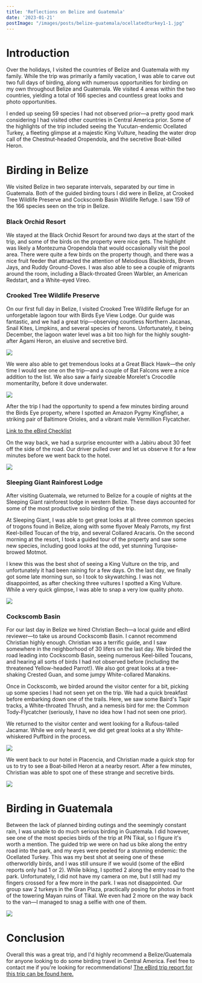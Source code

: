 ```yaml
---
title: 'Reflections on Belize and Guatemala'
date: '2023-01-21'
postImage: "/images/posts/belize-guatemala/ocellatedturkey1-1.jpg"
---
```


# Introduction
Over the holidays, I visited the countries of Belize and Guatemala with my family. While the trip was primarily a family vacation, I was able to carve out two full days of birding, along with numerous opportunities for birding on my own throughout Belize and Guatemala. We visited 4 areas within the two countries, yielding a total of 166 species and countless great looks and photo opportunities.

I ended up seeing 59 species I had not observed prior—a pretty good mark considering I had visited other countries in Central America prior.  Some of the highlights of the trip included seeing the Yucutan-endemic Ocellated Turkey, a fleeting glimpse at a majestic King Vulture, heading the water drop call of the Chestnut-headed Oropendola, and the secretive Boat-billed Heron.

# Birding in Belize
We visited Belize in two separate intervals, separated by our time in Guatemala. Both of the guided birding tours I did were in Belize, at Crooked Tree Wildlife Preserve and Cockscomb Basin Wildlife Refuge.  I saw 159 of the 166 species seen on the trip in Belize.

### Black Orchid Resort
We stayed at the Black Orchid Resort for around two days at the start of the trip, and some of the birds on the property were nice gets. The highlight was likely a Montezuma Oropendola that would occasionally visit the pool area. There were quite a few birds on the property though, and there was a nice fruit feeder that attracted the attention of Melodious Blackbirds, Brown Jays, and Ruddy Ground-Doves. I was also able to see a couple of migrants around the room, including a Black-throated Green Warbler, an American Redstart, and a White-eyed Vireo.

### Crooked Tree Wildlife Preserve
On our first full day in Belize, I visited Crooked Tree Wildlife Refuge for an unforgetable lagoon tour with Birds Eye View Lodge. Our guide was fantastic, and we had a great trip—observing countless Northern Jacanas, Snail Kites, Limpkins, and several species of herons. Unfortunately, it being December, the lagoon water level was a bit too high for the highly sought-after Agami Heron, an elusive and secretive bird. 


<div className="blog-post-image">
    <Image priority placeholder="blur" blurDataURL="/image/placeholder/lazy-load.png" src="/images/posts/belize-guatemala/limpkin-1.jpg" fill/>
</div>

We were also able to get tremendous looks at a Great Black Hawk—the only time I would
see one on the trip—and a couple of Bat Falcons were a nice addition to the list. 
We also saw a fairly sizeable Morelet's Crocodile momentarilty, before it dove underwater.

<div className="blog-post-image">
<Image priority placeholder="blur" blurDataURL="/image/placeholder/lazy-load.png" src="/images/posts/belize-guatemala/gbhawithfish-1.jpg" fill/>
</div>

After the trip I had the opportunity to spend a few minutes birding around the Birds Eye property, where I spotted an Amazon Pygmy Kingfisher, a striking pair of Baltimore Orioles, and a vibrant male Vermillion Flycatcher.

[Link to the eBird Checklist](https://ebird.org/checklist/S124534531)

On the way back, we had a surprise encounter with a Jabiru about 30 feet off the side of the road. Our driver pulled over and let us observe it for a few minutes before we went back to the hotel.

<div className="blog-post-image">
<Image priority placeholder="blur" blurDataURL="/image/placeholder/lazy-load.png" src="/images/posts/belize-guatemala/jabiru-1.jpg" fill/>
</div>

### Sleeping Giant Rainforest Lodge
After visiting Guatemala, we returned to Belize for a couple of nights at the Sleeping
Giant rainforest lodge in western Belize. These days accounted for some of the most
productive solo birding of the trip. 

At Sleeping Giant, I was able to get great looks at all three common species of trogons
found in Belize, along with some flyover Mealy Parrots, my first Keel-billed Toucan of
the trip, and several Collared Aracaris. On the second morning at the resort, I took
a guided tour of the property and saw some new species, including good looks at the 
odd, yet stunning Turqoise-browed Motmot.

I knew this was the best shot of seeing a King Vulture on the trip, and unfortunately
it had been raining for a few days. On the last day, we finally got some late morning sun, so I took to skywatching. I was not disappointed, as after checking three vultures I spotted a King Vulture. While a very quick glimpse, I was able to snap a very low quality photo.

<div className="blog-post-image">
<Image placeholder="blur" blurDataURL="/image/placeholder/lazy-load.png" src="/images/posts/belize-guatemala/kivu-1.jpg" fill/>
</div>

### Cockscomb Basin
For our last day in Belize we hired Christian Bech—a local guide and eBird reviewer—to take us around Cockscomb Basin. I cannot recommend Christian highly enough. Christian was a terrific guide, and I saw somewhere in the neighborhood of 30 lifers on the last day. We birded the road leading into Cockscomb Basin, seeing numerous Keel-billed Toucans, and hearing all sorts of birds I had not observed before (including the threatened Yellow-headed Parrot!). We also got great looks at a tree-shaking Crested Guan, and some jumpy White-collared Manakins.

Once in Cockscomb, we birded around the visitor center for a bit, picking up some species I had not seen yet on the trip. We had a quick breakfast before embarking down one of the trails. Here, we saw some Baird's Tapir tracks, a White-throated Thrush, and a nemesis bird for me: the Common Tody-Flycatcher (seriously, I have no idea how I had not seen one prior).

We returned to the visitor center and went looking for a Rufous-tailed Jacamar. While we only heard it, we did get great looks at a shy White-whiskered Puffbird in the process.

<div className="blog-post-image">
<Image placeholder="blur" blurDataURL="/image/placeholder/lazy-load.png" src="/images/posts/belize-guatemala/puffbird-1.jpg" fill/>
</div>

We went back to our hotel in Placencia, and Christian made a quick stop for us to try to see a Boat-billed Heron at a nearby resort. After a few minutes, Christian was able to spot one of these strange and secretive birds.

<div className="blog-post-image">
<Image placeholder="blur" blurDataURL="/image/placeholder/lazy-load.png" src="/images/posts/belize-guatemala/boatbill-1.jpg" fill/>
</div>

# Birding in Guatemala
Between the lack of planned birding outings and the seemingly constant rain, I was unable to do much serious birding in Guatemala. I did however, see one of the most species birds of the trip at PN Tikal, so I figure it's worth a mention. The guided trip we were on had us bike along the entry road into the park, and my eyes were peeled for a stunning endemic: the Ocellated Turkey. This was my best shot at seeing one of these otherworldly birds, and I was still unsure if we would (some of the eBird reports only had 1 or 2). While biking, I spotted 2 along the entry road to the park. Unfortunately, I did not have my camera on me, but I still had my fingers crossed for a few more in the park. I was not disappointed. Our group saw 2 turkeys in the Gran Plaza, practically posing for photos in front of the towering Mayan ruins of Tikal. We even had 2 more on the way back to the van—I managed to snag a selfie with one of them.

<div className="blog-post-image">
<Image placeholder="blur" blurDataURL="/image/placeholder/lazy-load.png" src="/images/posts/belize-guatemala/ocellatedturkey1-1.jpg" fill/>
</div>

# Conclusion
Overall this was a great trip, and I'd highly recommend a Belize/Guatemala for anyone looking to do some birding travel in Central America. Feel free to contact me if you're looking for recommendations! [The eBird trip report for this trip can be found here.](https://ebird.org/tripreport/94410)